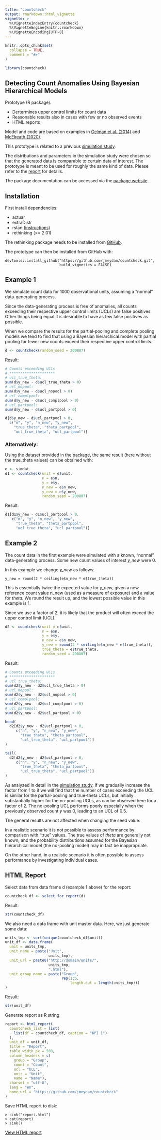 ```yaml
---
title: "countcheck"
output: rmarkdown::html_vignette
vignette: >
  %\VignetteIndexEntry{countcheck}
  %\VignetteEngine{knitr::rmarkdown}
  %\VignetteEncoding{UTF-8}
---
```


```r
knitr::opts_chunk$set(
  collapse = TRUE,
  comment = "#>"
)
```

```r
library(countcheck)
```

## Detecting Count Anomalies Using Bayesian Hierarchical Models

Prototype (R package).

* Dertermines upper control limits for count data
* Reasonable results also in cases with few or no observed events
* HTML reports

Model and code are based on examples in 
[Gelman et al. (2014)](https://www.stat.columbia.edu/~gelman/book/) and
[McElreath (2020)](https://xcelab.net/rm/statistical-rethinking/).

This prototype is related to a previous 
[simulation study](https://jmeydam.github.io/count-anomalies/simulation_study.html).

The distributions and parameters in the simulation study were chosen
so that the generated data is comparable to certain data of interest.
The prototype is meant to be used for roughly the same kind of data. 
Please refer to the
[report](https://jmeydam.github.io/count-anomalies/simulation_study.html) 
for details.

The package documentation can be accessed via the 
[package website](https://jmeydam.github.io/countcheck/).

## Installation

First install dependencies:

* actuar
* extraDistr
* rstan ([instructions](https://github.com/stan-dev/rstan/wiki/RStan-Getting-Started))
* rethinking (>= 2.01)

The rethinking package needs to be installed from 
[GitHub](https://github.com/rmcelreath/rethinking).

The prototype can then be installed from GitHub with:
```
devtools::install_github("https://github.com/jmeydam/countcheck.git", 
                         build_vignettes = FALSE)
```

## Example 1

We simulate count data for 1000 observational units, assuming a "normal"
data-generating process.

Since the data-generating process is free of anomalies, all counts exceeding 
their respective upper control limits (UCLs) are false positives. Other things 
being equal it is desirable to have as few false positives as possible.

When we compare the results for the partial-pooling and complete pooling models
we tend to find that using a Bayesian hierarchical model with partial pooling 
far fewer new counts exceed their respective upper control limits.

```r
d <- countcheck(random_seed = 200807)
```

Result:

```r

# Counts exceeding UCLs
# *********************
# ucl_true_theta:
sum(d$y_new - d$ucl_true_theta > 0)
# ucl_nopool:
sum(d$y_new - d$ucl_nopool > 0)
# ucl_complpool:
sum(d$y_new - d$ucl_complpool > 0)
# ucl_partpool:
sum(d$y_new - d$ucl_partpool > 0)

d[d$y_new - d$ucl_partpool > 0,
  c("n", "y", "n_new", "y_new",
    "true_theta", "theta_partpool",
    "ucl_true_theta", "ucl_partpool")]
```

### Alternatively:

Using the dataset provided in the package, the same result (here without the 
true_theta values) can be obtained with:

```r
e <- simdat
d1 <- countcheck(unit = e$unit,
                 n = e$n,
                 y = e$y,
                 n_new = e$n_new,
                 y_new = e$y_new,
                 random_seed = 200807)
```

Result:

```r
d1[d1$y_new - d1$ucl_partpool > 0,
   c("n", "y", "n_new", "y_new",
     "true_theta", "theta_partpool",
     "ucl_true_theta", "ucl_partpool")]
```
## Example 2

The count data in the first example were simulated with a known, "normal"
data-generating process. Some new count values of interest _y_new_ were 0.

In this example we change _y_new_ as follows:

`y_new = round(2 * ceiling(e$n_new * e$true_theta))`

This is essentially twice the expected value for _y_new_, given a new 
reference count value n_new (used as a measure of exposure) and a value 
for _theta_. We round the result up, and the lowest possible value in 
this example is 1.

Since we use a factor of 2, it is likely that the product will often
exceed the upper control limit (UCL).

```r
d2 <- countcheck(unit = e$unit,
                 n = e$n,
                 y = e$y,
                 n_new = e$n_new,
                 y_new = round(2 * ceiling(e$n_new * e$true_theta)),
                 true_theta = e$true_theta,
                 random_seed = 200807)
```

Result:

```r
# Counts exceeding UCLs
# *********************
# ucl_true_theta:
sum(d2$y_new - d2$ucl_true_theta > 0)
# ucl_nopool:
sum(d2$y_new - d2$ucl_nopool > 0)
# ucl_complpool:
sum(d2$y_new - d2$ucl_complpool > 0)
# ucl_partpool:
sum(d2$y_new - d2$ucl_partpool > 0)

head(
  d2[d2$y_new - d2$ucl_partpool > 0,
     c("n", "y", "n_new", "y_new",
       "true_theta", "theta_partpool",
       "ucl_true_theta", "ucl_partpool")]
)

tail(
  d2[d2$y_new - d2$ucl_partpool > 0,
     c("n", "y", "n_new", "y_new",
       "true_theta", "theta_partpool",
       "ucl_true_theta", "ucl_partpool")]
)
```

As analyzed in detail in the
[simulation study](https://jmeydam.github.io/count-anomalies/simulation_study.html),
if we gradually increase the factor from 1 to 8 we will find that the number
of cases exceeding the UCL is similar for the partial-pooling and true-theta 
UCLs, but initially substantially higher for the no-pooling UCLs, as can be 
observed here for a factor of 2. The no-pooling UCL performs poorly 
especially when the previously observed count _y_ was 0, leading to an UCL
of 0.5.

The general results are not affected when changing the seed value.

In a realistic scenario it is not possible to assess performance by
comparison with "true" values. The true values of _theta_ are generally 
not known, and the probability distributions assumed for the Bayesian 
hierarchical model (the no-pooling model) may in fact be inappropriate.

On the other hand, in a realistic scenario it is often possible to assess 
performance by investigating individual cases.

## HTML Report

Select data from data frame d (example 1 above) for the report:

```r
countcheck_df <- select_for_report(d)
```

Result:

```r
str(countcheck_df)
```

We also need a data frame with unit master data.
Here, we just generate some data:

```r
units_tmp <- sort(unique(countcheck_df$unit))
unit_df <- data.frame(
  unit = units_tmp,
  unit_name = paste("Unit",
                    units_tmp),
  unit_url = paste0("http://domain/units/",
                    units_tmp,
                    ".html"),
  unit_group_name = paste("Group",
                          rep(1:5,
                              length.out = length(units_tmp)))
)
```

Result:

```r
str(unit_df)
```

Generate report as R string:

```r
report <- html_report(
  countcheck_list = list(
    list(df = countcheck_df, caption = "KPI 1")
  ),
  unit_df = unit_df,
  title = "Report",
  table_width_px = 500,
  column_headers = c(
    group = "Group",
    count = "Count",
    ucl = "UCL",
    unit = "Unit",
    name = "Name"),
  charset = "utf-8",
  lang = "en",
  home_url = "https://github.com/jmeydam/countcheck"
)
```

Save HTML report to disk:

```
> sink("report.html")
> cat(report)
> sink()
```

[View HTML report](https://jmeydam.github.io/countcheck/report.html)

<br/><br/>
